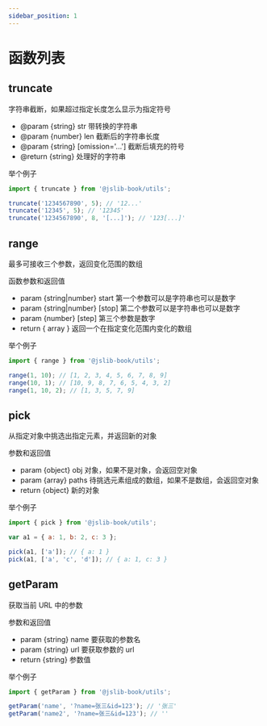 ```yaml
---
sidebar_position: 1
---
```


# 函数列表

## truncate

字符串截断，如果超过指定长度怎么显示为指定符号

- @param {string} str 带转换的字符串
- @param {number} len 截断后的字符串长度
- @param {string} [omission='...'] 截断后填充的符号
- @return {string} 处理好的字符串

举个例子

```js
import { truncate } from '@jslib-book/utils';

truncate('1234567890', 5); // '12...'
truncate('12345', 5); // '12345'
truncate('1234567890', 8, '[...]'); // '123[...]'
```

## range

最多可接收三个参数，返回变化范围的数组

函数参数和返回值

- param {string|number} start 第一个参数可以是字符串也可以是数字
- param {string|number} [stop] 第二个参数可以是字符串也可以是数字
- param {number} [step] 第三个参数是数字
- return { array } 返回一个在指定变化范围内变化的数组

举个例子

```js
import { range } from '@jslib-book/utils';

range(1, 10); // [1, 2, 3, 4, 5, 6, 7, 8, 9]
range(10, 1); // [10, 9, 8, 7, 6, 5, 4, 3, 2]
range(1, 10, 2); // [1, 3, 5, 7, 9]
```

## pick

从指定对象中挑选出指定元素，并返回新的对象

参数和返回值

- param {object} obj 对象，如果不是对象，会返回空对象
- param {array} paths 待挑选元素组成的数组，如果不是数组，会返回空对象
- return {object} 新的对象

举个例子

```js
import { pick } from '@jslib-book/utils';

var a1 = { a: 1, b: 2, c: 3 };

pick(a1, ['a']); // { a: 1 }
pick(a1, ['a', 'c', 'd']); // { a: 1, c: 3 }
```

## getParam

获取当前 URL 中的参数

参数和返回值

- param {string} name 要获取的参数名
- param {string} url 要获取参数的 url
- return {string} 参数值

举个例子

```js
import { getParam } from '@jslib-book/utils';

getParam('name', '?name=张三&id=123'); // '张三'
getParam('name2', '?name=张三&id=123'); // ''
```
